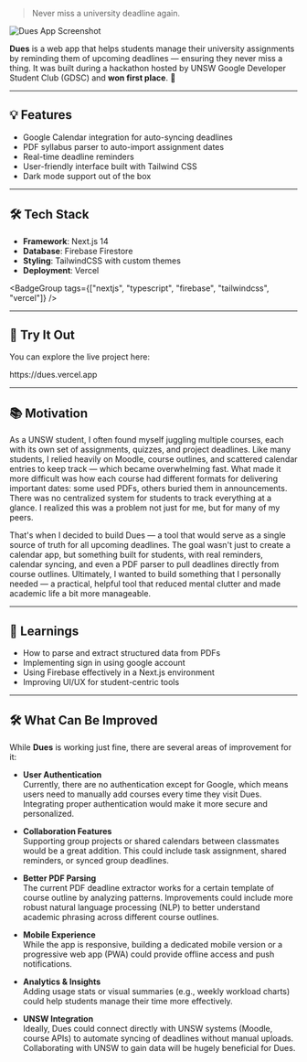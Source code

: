 > Never miss a university deadline again.

<img src="/dues.png" alt="Dues App Screenshot" className="rounded-xl my-6" />

**Dues** is a web app that helps students manage their university assignments by reminding them of upcoming deadlines — ensuring they never miss a thing. It was built during a hackathon hosted by UNSW Google Developer Student Club (GDSC) and **won first place**. 🎉

---

## 💡 Features

- Google Calendar integration for auto-syncing deadlines
- PDF syllabus parser to auto-import assignment dates
- Real-time deadline reminders
- User-friendly interface built with Tailwind CSS
- Dark mode support out of the box

---

## 🛠 Tech Stack

- **Framework**: Next.js 14
- **Database**: Firebase Firestore
- **Styling**: TailwindCSS with custom themes
- **Deployment**: Vercel

<BadgeGroup
  tags={["nextjs", "typescript", "firebase", "tailwindcss", "vercel"]}
/>

---

## 🔗 Try It Out

You can explore the live project here:

<CustomLink href="https://dues.vercel.app" target="_blank">
  https://dues.vercel.app
</CustomLink>

---

## 📚 Motivation

As a UNSW student, I often found myself juggling multiple courses, each with its own set of assignments, quizzes, and project deadlines. Like many students, I relied heavily on Moodle, course outlines, and scattered calendar entries to keep track — which became overwhelming fast.
What made it more difficult was how each course had different formats for delivering important dates: some used PDFs, others buried them in announcements. There was no centralized system for students to track everything at a glance. I realized this was a problem not just for me, but for many of my peers.

That's when I decided to build Dues — a tool that would serve as a single source of truth for all upcoming deadlines. The goal wasn't just to create a calendar app, but something built for students, with real reminders, calendar syncing, and even a PDF parser to pull deadlines directly from course outlines.
Ultimately, I wanted to build something that I personally needed — a practical, helpful tool that reduced mental clutter and made academic life a bit more manageable.

---

## 🧠 Learnings

- How to parse and extract structured data from PDFs
- Implementing sign in using google account
- Using Firebase effectively in a Next.js environment
- Improving UI/UX for student-centric tools

---

## 🛠 What Can Be Improved

While **Dues** is working just fine, there are several areas of improvement for it:

- **User Authentication**  
  Currently, there are no authentication except for Google, which means users need to manually add courses every time they visit Dues. Integrating proper authentication would make it more secure and personalized.

- **Collaboration Features**  
  Supporting group projects or shared calendars between classmates would be a great addition. This could include task assignment, shared reminders, or synced group deadlines.

- **Better PDF Parsing**  
  The current PDF deadline extractor works for a certain template of course outline by analyzing patterns. Improvements could include more robust natural language processing (NLP) to better understand academic phrasing across different course outlines.

- **Mobile Experience**  
  While the app is responsive, building a dedicated mobile version or a progressive web app (PWA) could provide offline access and push notifications.

- **Analytics & Insights**  
  Adding usage stats or visual summaries (e.g., weekly workload charts) could help students manage their time more effectively.

- **UNSW Integration**  
  Ideally, Dues could connect directly with UNSW systems (Moodle, course APIs) to automate syncing of deadlines without manual uploads. Collaborating with UNSW to gain data will be hugely beneficial for Dues.
